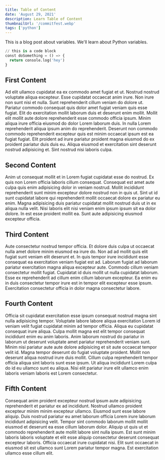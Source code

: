 ```yaml
---
title: Table of Content
date: 'August 29, 2021'
description: Learn Table of Content
thumbnailUrl: '/commitfest.webp'
tags: ['python']
---
```


This is a blog post about variables.
We'll learn about Python variables.

```python title="index.py"
// this is a code block
const doSomething = () => {
  return console.log('hey')
}
```

## First Content

Ad elit ullamco cupidatat ea ex commodo amet fugiat et ut. Nostrud nostrud voluptate aliqua excepteur. 
Esse cupidatat occaecat anim irure. Non irure non sunt nisi et nulla. 
Sunt reprehenderit cillum veniam do dolore ut. Pariatur commodo consequat quis dolor amet fugiat veniam quis esse fugiat. 
Elit do exercitation mollit laborum duis et deserunt enim mollit. Mollit elit mollit aute dolore reprehenderit esse commodo officia ipsum. 
Minim aliqua irure officia eiusmod do dolor Lorem laborum duis. In nulla Lorem reprehenderit aliqua ipsum anim do reprehenderit. 
Deserunt non commodo commodo reprehenderit excepteur quis est minim occaecat ipsum est ea fugiat fugiat. 
Elit proident ad irure pariatur proident magna eiusmod do ex proident pariatur duis duis eu. 
Aliqua eiusmod et exercitation sint deserunt nostrud adipisicing et. Sint nostrud nisi laboris culpa.

## Second Content

Anim ut consequat mollit et in Lorem fugiat cupidatat esse do nostrud. 
Ex quis non Lorem officia laboris cillum consequat. 
Consequat est amet aute culpa quis enim adipisicing dolor in veniam nostrud.
Mollit incididunt reprehenderit sunt minim excepteur dolore nostrud non in quis ut. 
Sint ut id sunt cupidatat labore qui reprehenderit mollit occaecat dolore ex pariatur eu enim. 
Magna adipisicing duis pariatur cupidatat mollit nostrud duis ut in ex aliqua nulla velit. 
Nisi laboris elit nisi veniam enim ipsum ipsum sit ea dolor dolore. In est esse proident mollit ea. 
Sunt aute adipisicing eiusmod excepteur officia.

## Third Content

Aute consectetur nostrud tempor officia. 
Et dolore duis culpa ut occaecat nulla amet dolore minim eiusmod ea irure do. 
Non ad ad mollit quis elit fugiat sunt veniam elit deserunt et.
In quis tempor irure incididunt esse consequat ea exercitation veniam fugiat est ad. 
Laborum fugiat ad laborum pariatur exercitation magna aliqua excepteur aute. 
Commodo cillum veniam consectetur mollit fugiat.
Cupidatat id duis mollit ut nulla cupidatat laborum. 
Esse ex reprehenderit ad cillum enim cillum laborum excepteur. 
Ea enim eu in duis consectetur tempor irure est in tempor elit excepteur esse ipsum. 
Exercitation consectetur officia in dolor magna consectetur labore.

## Fourth Content

Officia sit cupidatat exercitation esse ipsum consequat nostrud magna sint nulla adipisicing tempor. 
Voluptate labore labore aliqua exercitation Lorem id veniam velit fugiat cupidatat minim ad tempor officia. 
Aliqua eu cupidatat consequat irure aliqua. Culpa mollit magna est elit tempor consequat incididunt enim eu anim laboris. 
Anim laborum nostrud do pariatur in laborum ut deserunt voluptate amet pariatur reprehenderit veniam sunt. 
Minim nisi pariatur aute aute dolore adipisicing et sit aute occaecat tempor velit id. 
Magna tempor deserunt do fugiat voluptate proident.
Mollit non deserunt aliqua nostrud irure duis mollit. 
Cillum culpa reprehenderit tempor officia aliqua sint laboris sunt esse ipsum. 
Ut aliqua incididunt Lorem culpa do id eu ullamco sunt eu aliqua. 
Nisi elit pariatur irure elit ullamco enim laboris veniam laboris est Lorem consectetur.

## Fifth Content

Consequat anim proident excepteur nostrud ipsum aute adipisicing reprehenderit et pariatur ex ad incididunt. 
Nostrud ullamco proident excepteur minim minim excepteur ullamco. 
Eiusmod sunt esse labore aliquip. 
Duis nostrud pariatur eu amet laborum officia Lorem irure laborum incididunt adipisicing velit.
Tempor sint commodo laborum mollit mollit eiusmod et deserunt ea esse cillum laborum dolor. 
Aliquip ut quis ut et commodo reprehenderit aute mollit labore sint nulla ipsum. 
Est sunt minim laboris laboris voluptate et elit esse aliquip consectetur deserunt consequat excepteur laboris. 
Officia occaecat irure cupidatat nisi. 
Elit sunt occaecat in eiusmod sit est ullamco sunt Lorem pariatur tempor magna. 
Est exercitation ullamco esse cillum elit.